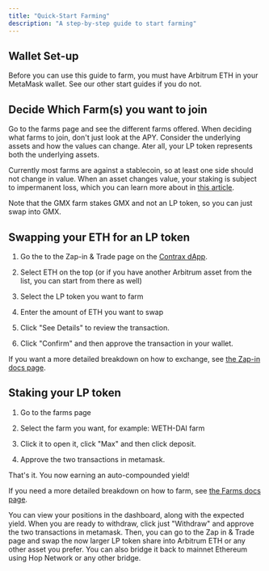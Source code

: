 ```yaml
---
title: "Quick-Start Farming"
description: "A step-by-step guide to start farming"
---
```


## Wallet Set-up

Before you can use this guide to farm, you must have Arbitrum ETH in your MetaMask wallet. See our other start guides if you do not.

## Decide Which Farm(s) you want to join

Go to the farms page and see the different farms offered. When deciding what farms to join, don't just look at the APY. Consider the underlying assets and how the values can change. Ater all, your LP token represents both the underlying assets.

Currently most farms are against a stablecoin, so at least one side should not change in value. When an asset changes value, your staking is subject to impermanent loss, which you can learn more about in [this article](https://medium.com/coinmonks/understanding-impermanent-loss-9ac6795e5baa).

Note that the GMX farm stakes GMX and not an LP token, so you can just swap into GMX.

## Swapping your ETH for an LP token

1. Go the to the Zap-in & Trade page on the [Contrax dApp](https://beta.contrax.finance/).

2. Select ETH on the top (or if you have another Arbitrum asset from the list, you can start from there as well)

3. Select the LP token you want to farm

4. Enter the amount of ETH you want to swap

5. Click "See Details" to review the transaction.

6. Click "Confirm" and then approve the transaction in your wallet.

If you want a more detailed breakdown on how to exchange, see [the Zap-in docs page](../contrax-dapp/zap-in-trade).

## Staking your LP token

1. Go to the farms page

2. Select the farm you want, for example: WETH-DAI farm

3. Click it to open it, click "Max" and then click deposit.

4. Approve the two transactions in metamask.

That's it. You now earning an auto-compounded yield!

If you need a more detailed breakdown on how to farm, see [the Farms docs page](../contrax-dapp/farms).

You can view your positions in the dashboard, along with the expected yield. When you are ready to withdraw, click just "Withdraw" and approve the two transactions in metamask.
Then, you can go to the Zap in & Trade page and swap the now larger LP token share into Arbitrum ETH or any other asset you prefer. You can also bridge it back to mainnet Ethereum using Hop Network or any other bridge.

